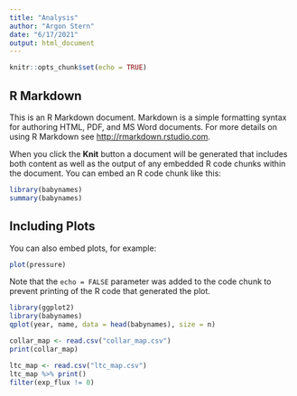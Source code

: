 ```yaml
---
title: "Analysis"
author: "Argon Stern"
date: "6/17/2021"
output: html_document
---
```


```r
knitr::opts_chunk$set(echo = TRUE)
```

## R Markdown

This is an R Markdown document. Markdown is a simple formatting syntax for authoring HTML, PDF, and MS Word documents. For more details on using R Markdown see <http://rmarkdown.rstudio.com>.

When you click the **Knit** button a document will be generated that includes both content as well as the output of any embedded R code chunks within the document. You can embed an R code chunk like this:

```r
library(babynames)
summary(babynames)
```

## Including Plots

You can also embed plots, for example:

```r
plot(pressure)
```

Note that the `echo = FALSE` parameter was added to the code chunk to prevent printing of the R code that generated the plot.


```r
library(ggplot2)
library(babynames)
qplot(year, name, data = head(babynames), size = n)
```

```r
collar_map <- read.csv("collar_map.csv")
print(collar_map)
```

```r
ltc_map <- read.csv("ltc_map.csv")
ltc_map %>% print()
filter(exp_flux != 0)
```

